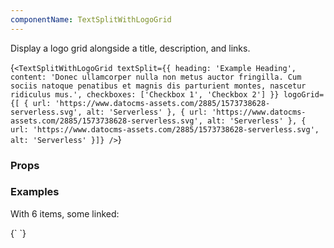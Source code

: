 ```yaml
---
componentName: TextSplitWithLogoGrid
---
```


Display a logo grid alongside a title, description, and links.

<LiveComponent>{`<TextSplitWithLogoGrid
  textSplit={{
    heading: 'Example Heading',
    content: 'Donec ullamcorper nulla non metus auctor fringilla. Cum sociis natoque penatibus et magnis dis parturient montes, nascetur ridiculus mus.',
    checkboxes: ['Checkbox 1', 'Checkbox 2']
  }}
  logoGrid={[ {
    url: 'https://www.datocms-assets.com/2885/1573738628-serverless.svg',
    alt: 'Serverless'
  }, {
    url: 'https://www.datocms-assets.com/2885/1573738628-serverless.svg',
    alt: 'Serverless'
  }, {
    url: 'https://www.datocms-assets.com/2885/1573738628-serverless.svg',
    alt: 'Serverless'
  }]}
/>`}</LiveComponent>

<UsageDetails packageJson={packageJson} />

### Props

<PropsTable props={componentProps} />

### Examples

With 6 items, some linked:

<LiveComponent collapsed>
  {` <TextSplitWithLogoGrid
    textSplit={{
      heading: 'Run the infrastructure of your choice',
      content:
        'HashiCorp partners with all major cloud providers, making it easier for organizations to leverage all the tools to provision, secure, connect, and run their applications in any environment.',
    }}
    logoGrid={[
      {
        url: 'https://www.datocms-assets.com/2885/1566919170-aws.svg',
        alt: 'AWS',
        linkUrl: '/integrations/aws',
      },
      {
        url:
          'https://www.datocms-assets.com/2885/1539799149-azure-stacked-color.svg',
        alt: 'Microsoft Azure',
        linkUrl: '/integrations/microsoft',
      },
      {
        url:
          'https://www.datocms-assets.com/2885/1513617132-google-cloud.svg',
        alt: 'Google Cloud',
        linkUrl: '/integrations/google-cloud',
      },
      {
        url: 'https://www.datocms-assets.com/2885/1566919186-oracle.svg',
        alt: 'Oracle',
        linkUrl: '/integrations/oracle',
      },
      {
        url: 'https://www.datocms-assets.com/2885/1521842502-alibaba.png',
        alt: 'Alibaba Cloud',
        linkUrl: '/integrations/alibaba',
      },
      {
        url: 'https://www.datocms-assets.com/2885/1616772767-vmware.png',
        alt: 'Vmware',
        linkUrl: '/integrations/vmware',
      },
    ]}
  />`}

</LiveComponent>
